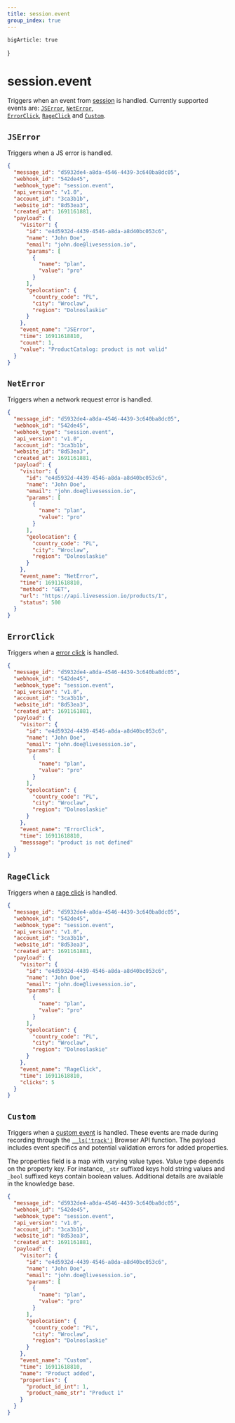 ```yaml
---
title: session.event
group_index: true
---
```

    bigArticle: true
}

# session.event

Triggers when an event from [session](https://livesession.io) is handled. Currently supported events are:
[`JSError`](https://livesession.io),
[`NetError`](https://livesession.io),<br/>
[`ErrorClick`](https://livesession.io),
[`RageClick`](https://livesession.io) and
[`Custom`](https://livesession.io).

## `JSError`
Triggers when a JS error is handled.

```json Example JSError payload
{
  "message_id": "d5932de4-a8da-4546-4439-3c640ba8dc05",
  "webhook_id": "542de45",
  "webhook_type": "session.event",
  "api_version": "v1.0",
  "account_id": "3ca3b1b",
  "website_id": "8d53ea3",
  "created_at": 1691161881,
  "payload": {
    "visitor": {
      "id": "e4d5932d-4439-4546-a8da-a8d40bc053c6",
      "name": "John Doe",
      "email": "john.doe@livesession.io",
      "params": [
        {
          "name": "plan",
          "value": "pro"
        }
      ],
      "geolocation": {
        "country_code": "PL",
        "city": "Wroclaw",
        "region": "Dolnoslaskie"
      }
    },
    "event_name": "JSError",
    "time": 16911618810,
    "count": 1,
    "value": "ProductCatalog: product is not valid"
  }
}
```

## `NetError`
Triggers when a network request error is handled.

```json Example NetError payload
{
  "message_id": "d5932de4-a8da-4546-4439-3c640ba8dc05",
  "webhook_id": "542de45",
  "webhook_type": "session.event",
  "api_version": "v1.0",
  "account_id": "3ca3b1b",
  "website_id": "8d53ea3",
  "created_at": 1691161881,
  "payload": {
    "visitor": {
      "id": "e4d5932d-4439-4546-a8da-a8d40bc053c6",
      "name": "John Doe",
      "email": "john.doe@livesession.io",
      "params": [
        {
          "name": "plan",
          "value": "pro"
        }
      ],
      "geolocation": {
        "country_code": "PL",
        "city": "Wroclaw",
        "region": "Dolnoslaskie"
      }
    },
    "event_name": "NetError",
    "time": 16911618810,
    "method": "GET",
    "url": "https://api.livesession.io/products/1",
    "status": 500
  }
}
```
## `ErrorClick`
Triggers when a [error click](https://livesession.io) is handled.

```json Example ErrorClick payload
{
  "message_id": "d5932de4-a8da-4546-4439-3c640ba8dc05",
  "webhook_id": "542de45",
  "webhook_type": "session.event",
  "api_version": "v1.0",
  "account_id": "3ca3b1b",
  "website_id": "8d53ea3",
  "created_at": 1691161881,
  "payload": {
    "visitor": {
      "id": "e4d5932d-4439-4546-a8da-a8d40bc053c6",
      "name": "John Doe",
      "email": "john.doe@livesession.io",
      "params": [
        {
          "name": "plan",
          "value": "pro"
        }
      ],
      "geolocation": {
        "country_code": "PL",
        "city": "Wroclaw",
        "region": "Dolnoslaskie"
      }
    },
    "event_name": "ErrorClick",
    "time": 16911618810,
    "messsage": "product is not defined"
  }
}
```

## `RageClick`
Triggers when a [rage click](https://livesession.io) is handled.

```json exmple RageClick payload
{
  "message_id": "d5932de4-a8da-4546-4439-3c640ba8dc05",
  "webhook_id": "542de45",
  "webhook_type": "session.event",
  "api_version": "v1.0",
  "account_id": "3ca3b1b",
  "website_id": "8d53ea3",
  "created_at": 1691161881,
  "payload": {
    "visitor": {
      "id": "e4d5932d-4439-4546-a8da-a8d40bc053c6",
      "name": "John Doe",
      "email": "john.doe@livesession.io",
      "params": [
        {
          "name": "plan",
          "value": "pro"
        }
      ],
      "geolocation": {
        "country_code": "PL",
        "city": "Wroclaw",
        "region": "Dolnoslaskie"
      }
    },
    "event_name": "RageClick",
    "time": 16911618810,
    "clicks": 5
  }
}
```

## `Custom`
Triggers when a [custom event](https://livesession.io) is handled.
These events are made during recording through the [`__ls('track')`](https://livesession.io) Browser API function.
The payload includes event specifics and potential validation errors for added properties.

The properties field is a map with varying value types.
Value type depends on the property key. For instance, `_str` suffixed keys hold string values and `_bool` suffixed keys contain boolean values.
Additional details are available in the knowledge base.

```json Example Custom paylod
{
  "message_id": "d5932de4-a8da-4546-4439-3c640ba8dc05",
  "webhook_id": "542de45",
  "webhook_type": "session.event",
  "api_version": "v1.0",
  "account_id": "3ca3b1b",
  "website_id": "8d53ea3",
  "created_at": 1691161881,
  "payload": {
    "visitor": {
      "id": "e4d5932d-4439-4546-a8da-a8d40bc053c6",
      "name": "John Doe",
      "email": "john.doe@livesession.io",
      "params": [
        {
          "name": "plan",
          "value": "pro"
        }
      ],
      "geolocation": {
        "country_code": "PL",
        "city": "Wroclaw",
        "region": "Dolnoslaskie"
      }
    },
    "event_name": "Custom",
    "time": 16911618810,
    "name": "Product added",
    "properties": {
      "product_id_int": 1,
      "product_name_str": "Product 1"
    }
  }
}
```